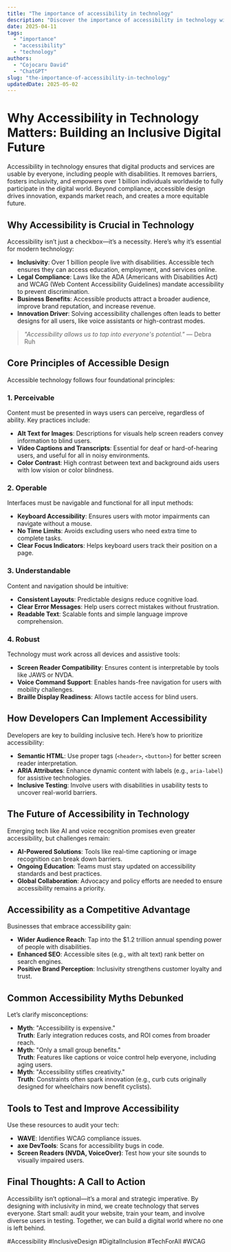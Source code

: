 ```yaml
---
title: "The importance of accessibility in technology"
description: "Discover the importance of accessibility in technology with this in-depth guide, providing actionable insights and practical tips to boost your knowledge and results."
date: 2025-04-11
tags:
  - "importance"
  - "accessibility"
  - "technology"
authors:
  - "Cojocaru David"
  - "ChatGPT"
slug: "the-importance-of-accessibility-in-technology"
updatedDate: 2025-05-02
---
```


# Why Accessibility in Technology Matters: Building an Inclusive Digital Future  

Accessibility in technology ensures that digital products and services are usable by everyone, including people with disabilities. It removes barriers, fosters inclusivity, and empowers over 1 billion individuals worldwide to fully participate in the digital world. Beyond compliance, accessible design drives innovation, expands market reach, and creates a more equitable future.  

## Why Accessibility is Crucial in Technology  

Accessibility isn’t just a checkbox—it’s a necessity. Here’s why it’s essential for modern technology:  

- **Inclusivity**: Over 1 billion people live with disabilities. Accessible tech ensures they can access education, employment, and services online.  
- **Legal Compliance**: Laws like the ADA (Americans with Disabilities Act) and WCAG (Web Content Accessibility Guidelines) mandate accessibility to prevent discrimination.  
- **Business Benefits**: Accessible products attract a broader audience, improve brand reputation, and increase revenue.  
- **Innovation Driver**: Solving accessibility challenges often leads to better designs for all users, like voice assistants or high-contrast modes.  

> _"Accessibility allows us to tap into everyone's potential."_ — Debra Ruh  

## Core Principles of Accessible Design  

Accessible technology follows four foundational principles:  

### 1. Perceivable  

Content must be presented in ways users can perceive, regardless of ability. Key practices include:  

- **Alt Text for Images**: Descriptions for visuals help screen readers convey information to blind users.  
- **Video Captions and Transcripts**: Essential for deaf or hard-of-hearing users, and useful for all in noisy environments.  
- **Color Contrast**: High contrast between text and background aids users with low vision or color blindness.  

### 2. Operable  

Interfaces must be navigable and functional for all input methods:  

- **Keyboard Accessibility**: Ensures users with motor impairments can navigate without a mouse.  
- **No Time Limits**: Avoids excluding users who need extra time to complete tasks.  
- **Clear Focus Indicators**: Helps keyboard users track their position on a page.  

### 3. Understandable  

Content and navigation should be intuitive:  

- **Consistent Layouts**: Predictable designs reduce cognitive load.  
- **Clear Error Messages**: Help users correct mistakes without frustration.  
- **Readable Text**: Scalable fonts and simple language improve comprehension.  

### 4. Robust  

Technology must work across all devices and assistive tools:  

- **Screen Reader Compatibility**: Ensures content is interpretable by tools like JAWS or NVDA.  
- **Voice Command Support**: Enables hands-free navigation for users with mobility challenges.  
- **Braille Display Readiness**: Allows tactile access for blind users.  

## How Developers Can Implement Accessibility  

Developers are key to building inclusive tech. Here’s how to prioritize accessibility:  

- **Semantic HTML**: Use proper tags (`<header>`, `<button>`) for better screen reader interpretation.  
- **ARIA Attributes**: Enhance dynamic content with labels (e.g., `aria-label`) for assistive technologies.  
- **Inclusive Testing**: Involve users with disabilities in usability tests to uncover real-world barriers.  

## The Future of Accessibility in Technology  

Emerging tech like AI and voice recognition promises even greater accessibility, but challenges remain:  

- **AI-Powered Solutions**: Tools like real-time captioning or image recognition can break down barriers.  
- **Ongoing Education**: Teams must stay updated on accessibility standards and best practices.  
- **Global Collaboration**: Advocacy and policy efforts are needed to ensure accessibility remains a priority.  

## Accessibility as a Competitive Advantage  

Businesses that embrace accessibility gain:  

- **Wider Audience Reach**: Tap into the $1.2 trillion annual spending power of people with disabilities.  
- **Enhanced SEO**: Accessible sites (e.g., with alt text) rank better on search engines.  
- **Positive Brand Perception**: Inclusivity strengthens customer loyalty and trust.  

## Common Accessibility Myths Debunked  

Let’s clarify misconceptions:  

- **Myth**: "Accessibility is expensive."  
  **Truth**: Early integration reduces costs, and ROI comes from broader reach.  
- **Myth**: "Only a small group benefits."  
  **Truth**: Features like captions or voice control help everyone, including aging users.  
- **Myth**: "Accessibility stifles creativity."  
  **Truth**: Constraints often spark innovation (e.g., curb cuts originally designed for wheelchairs now benefit cyclists).  

## Tools to Test and Improve Accessibility  

Use these resources to audit your tech:  

- **WAVE**: Identifies WCAG compliance issues.  
- **axe DevTools**: Scans for accessibility bugs in code.  
- **Screen Readers (NVDA, VoiceOver)**: Test how your site sounds to visually impaired users.  

## Final Thoughts: A Call to Action  

Accessibility isn’t optional—it’s a moral and strategic imperative. By designing with inclusivity in mind, we create technology that serves everyone. Start small: audit your website, train your team, and involve diverse users in testing. Together, we can build a digital world where no one is left behind.  

#Accessibility #InclusiveDesign #DigitalInclusion #TechForAll #WCAG